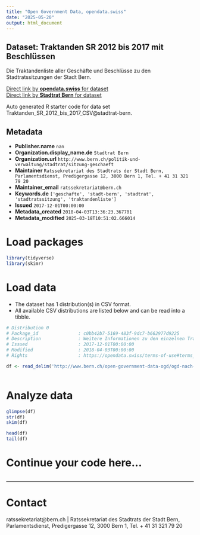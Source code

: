 ```yaml
---
title: "Open Government Data, opendata.swiss"
date: "2025-05-20"
output: html_document
---
```


## Dataset: Traktanden SR 2012 bis 2017 mit Beschlüssen

Die Traktandenliste aller Geschäfte und Beschlüsse zu den Stadtratssitzungen der Stadt Bern.

[Direct link by **opendata.swiss** for dataset](https://opendata.swiss/de/dataset/traktanden-stadtrat-2012-bis-2017-mit-beschluesse)<br>
[Direct link by **Stadtrat Bern** for dataset](http://www.bern.ch/open-government-data-ogd/ogd-nach-themen/stadtrat-ogd)

Auto generated R starter code for data set Traktanden_SR_2012_bis_2017_CSV@stadtrat-bern.

## Metadata

- **Publisher.name** `nan`
- **Organization.display_name.de** `Stadtrat Bern`
- **Organization.url** `http://www.bern.ch/politik-und-verwaltung/stadtrat/sitzung-geschaeft`
- **Maintainer** `Ratssekretariat des Stadtrats der Stadt Bern, Parlamentsdienst, Predigergasse 12, 3000 Bern 1, Tel. + 41 31 321 79 20`
- **Maintainer_email** `ratssekretariat@bern.ch`
- **Keywords.de** `['geschafte', 'stadt-bern', 'stadtrat', 'stadtratssitzung', 'traktandenliste']`
- **Issued** `2017-12-01T00:00:00`
- **Metadata_created** `2018-04-03T13:36:23.367701`
- **Metadata_modified** `2025-03-18T10:51:02.666014`


# Load packages

```r

library(tidyverse)
library(skimr)

```

# Load data

-   The dataset has 1 distribution(s) in CSV format.
-   All available CSV distributions are listed below and can be read into a tibble.

```r

# Distribution 0
# Package_id               : c0bb42b7-5169-483f-9dc7-b662977d9225
# Description              : Weitere Informationen zu den einzelnen Traktanden und Geschäfte finden Sie als PDF Datei unter http://www.bern.ch/politik-und-verwaltung/stadtrat/sitzung-geschaeft.
# Issued                   : 2017-12-01T00:00:00
# Modified                 : 2018-04-03T00:00:00
# Rights                   : https://opendata.swiss/terms-of-use#terms_by

df <- read_delim('http://www.bern.ch/open-government-data-ogd/ogd-nach-themen/stadtrat-ogd/download-stadtraetische-traktanden-und-beschluesse-ogd/traktanden-sr-2012-bis-2017-mit-beschluessen.txt/download')



```

# Analyze data

```r

glimpse(df)
str(df)
skim(df)

head(df)
tail(df)

```

# Continue your code here...

```r

```

------------------------------------------------------------------------

# Contact

ratssekretariat@bern.ch | Ratssekretariat des Stadtrats der Stadt Bern, Parlamentsdienst, Predigergasse 12, 3000 Bern 1, Tel. + 41 31 321 79 20
